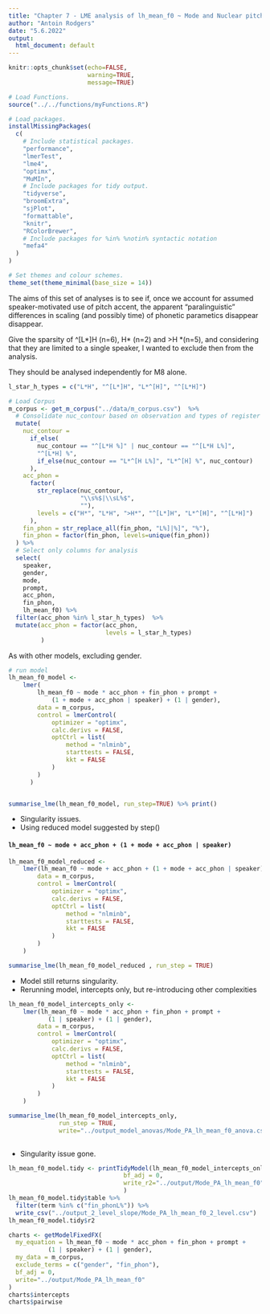 ```yaml
---
title: "Chapter 7 - LME analysis of lh_mean_f0 ~ Mode and Nuclear pitch accents: "
author: "Antoin Rodgers"
date: "5.6.2022"
output:
  html_document: default
---
```


```r
knitr::opts_chunk$set(echo=FALSE,
                      warning=TRUE,
                      message=TRUE)

# Load Functions.
source("../../functions/myFunctions.R") 

# Load packages.
installMissingPackages(
  c(
    # Include statistical packages.
    "performance",
    "lmerTest",
    "lme4",
    "optimx",
    "MuMIn",
    # Include packages for tidy output.
    "tidyverse",
    "broomExtra",
    "sjPlot",
    "formattable",
    "knitr",
    "RColorBrewer",
    # Include packages for %in% %notin% syntactic notation
    "mefa4"
  )
)

# Set themes and colour schemes.
theme_set(theme_minimal(base_size = 14))

```

The aims of this set of analyses is to see if, once we account for assumed speaker-motivated use of pitch accent, the apparent "paralinguistic" differences in scaling (and possibly time) of phonetic parametics disappear disappear.

Give the sparsity of \^[L\*]H (n=6), H\* (n=2) and \>H \*(n=5), and considering that they are limited to a single speaker, I wanted to exclude then from the analysis.

They should be analysed independently for M8 alone.

```r
l_star_h_types = c("L*H", "^[L*]H", "L*^[H]", "^[L*H]")

# Load Corpus
m_corpus <- get_m_corpus("../data/m_corpus.csv")  %>%
  # Consolidate nuc_contour based on observation and types of register shift.
  mutate(
    nuc_contour =
      if_else(
        nuc_contour == "^[L*H %]" | nuc_contour == "^[L*H L%]",
        "^[L*H] %",
        if_else(nuc_contour == "L*^[H L%]", "L*^[H] %", nuc_contour)
      ),
    acc_phon =
      factor(
        str_replace(nuc_contour,
                    "\\s%$|\\sL%$",
                    ""),
        levels = c("H*", "L*H", ">H*", "^[L*]H", "L*^[H]", "^[L*H]")
      ),
    fin_phon = str_replace_all(fin_phon, "L%]|%]", "%"),
    fin_phon = factor(fin_phon, levels=unique(fin_phon))
  ) %>%
  # Select only columns for analysis
  select(
    speaker,
    gender,
    mode,
    prompt,
    acc_phon,
    fin_phon,
    lh_mean_f0) %>% 
  filter(acc_phon %in% l_star_h_types)  %>% 
  mutate(acc_phon = factor(acc_phon,
                           levels = l_star_h_types)
         )
```

As with other models, excluding gender.

```r

# run model
lh_mean_f0_model <-
    lmer(
        lh_mean_f0 ~ mode * acc_phon + fin_phon + prompt +
            (1 + mode + acc_phon | speaker) + (1 | gender),
        data = m_corpus,
        control = lmerControl(
            optimizer = "optimx",
            calc.derivs = FALSE,
            optCtrl = list(
                method = "nlminb",
                starttests = FALSE,
                kkt = FALSE
            )
        )
      )


summarise_lme(lh_mean_f0_model, run_step=TRUE) %>% print()

```

-   Singularity issues.
-   Using reduced model suggested by step()

#### `lh_mean_f0 ~ mode + acc_phon + (1 + mode + acc_phon | speaker)`

```r

lh_mean_f0_model_reduced <-
    lmer(lh_mean_f0 ~ mode + acc_phon + (1 + mode + acc_phon | speaker),
        data = m_corpus,
        control = lmerControl(
            optimizer = "optimx",
            calc.derivs = FALSE,
            optCtrl = list(
                method = "nlminb",
                starttests = FALSE,
                kkt = FALSE
            )
        )
    )

summarise_lme(lh_mean_f0_model_reduced , run_step = TRUE)

```

- Model still returns singularity.
- Rerunning model, intercepts only, but re-introducing other complexities


```r


lh_mean_f0_model_intercepts_only <-
    lmer(lh_mean_f0 ~ mode * acc_phon + fin_phon + prompt +
           (1 | speaker) + (1 | gender),
        data = m_corpus,
        control = lmerControl(
            optimizer = "optimx",
            calc.derivs = FALSE,
            optCtrl = list(
                method = "nlminb",
                starttests = FALSE,
                kkt = FALSE
            )
        )
    )

summarise_lme(lh_mean_f0_model_intercepts_only,
              run_step = TRUE,
              write="../output_model_anovas/Mode_PA_lh_mean_f0_anova.csv")
  
```

-   Singularity issue gone.


```r

lh_mean_f0_model.tidy <- printTidyModel(lh_mean_f0_model_intercepts_only,
                                bf_adj = 0,
                                write_r2="../output/Mode_PA_lh_mean_f0"
                                )
lh_mean_f0_model.tidy$table %>% 
  filter(term %in% c("fin_phonL%")) %>% 
  write_csv("../output_2_level_slope/Mode_PA_lh_mean_f0_2_level.csv")
lh_mean_f0_model.tidy$r2

```



```r

charts <- getModelFixedFX(
  my_equation = lh_mean_f0 ~ mode * acc_phon + fin_phon + prompt +
           (1 | speaker) + (1 | gender),
  my_data = m_corpus,
  exclude_terms = c("gender", "fin_phon"),
  bf_adj = 0,
  write="../output/Mode_PA_lh_mean_f0"
)
charts$intercepts
charts$pairwise


```
